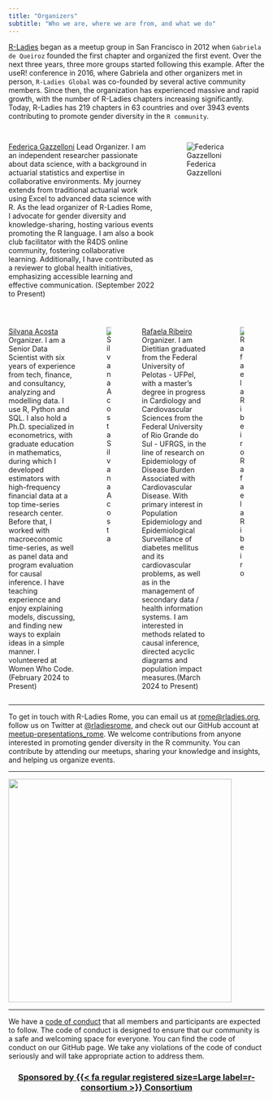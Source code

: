 ```yaml
---
title: "Organizers"
subtitle: "Who we are, where we are from, and what we do"
---
```


[R-Ladies](https://rladies.org/) began as a meetup group in San Francisco in 2012 when `Gabriela de Queiroz` founded the first chapter and organized the first event. Over the next three years, three more groups started following this example. After the useR! conference in 2016, where Gabriela and other organizers met in person, `R-Ladies Global` was co-founded by several active community members. Since then, the organization has experienced massive and rapid growth, with the number of R-Ladies chapters increasing significantly. Today, R-Ladies has 219 chapters in 63 countries and over 3943 events contributing to promote gender diversity in the `R community`.

## 

::: columns
::: {.column width="60%"}
[Federica Gazzelloni](https://federicagazzelloni.netlify.app/) Lead Organizer. I am an independent researcher passionate about data science, with a background in actuarial statistics and expertise in collaborative environments. My journey extends from traditional actuarial work using Excel to advanced data science with R. As the lead organizer of R-Ladies Rome, I advocate for gender diversity and knowledge-sharing, hosting various events promoting the R language. I am also a book club facilitator with the R4DS online community, fostering collaborative learning. Additionally, I have contributed as a reviewer to global health initiatives, emphasizing accessible learning and effective communication. (September 2022 to Present)
:::

::: {.column width="40%"}
![Federica Gazzelloni](https://pbs.twimg.com/profile_images/1687053477816471552/onGroPGf_400x400.jpg)
:::
:::

## 

::: columns
::: {.column width="60%"}
[Silvana Acosta](https://www.linkedin.com/in/silacos/) Organizer. I am a Senior Data Scientist with six years of experience from tech, finance, and consultancy, analyzing and modelling data. I use R, Python and SQL. I also hold a Ph.D. specialized in econometrics, with graduate education in mathematics, during which I developed estimators with high-frequency financial data at a top time-series research center. Before that, I worked with macroeconomic time-series, as well as panel data and program evaluation for causal inference. I have teaching experience and enjoy explaining models, discussing, and finding new ways to explain ideas in a simple manner. I volunteered at Women Who Code.(February 2024 to Present)\n
:::

::: {.column width="40%"}
![Silvana Acosta](https://pbs.twimg.com/profile_images/1748757489766498304/pceRDFY6_400x400.jpg)
:::

::: {.column width="60%"}
[Rafaela Ribeiro](https://www.linkedin.com/in/rafaelagrlucas/) Organizer. I am Dietitian graduated from the Federal University of Pelotas - UFPel, with a master's degree in progress in Cardiology and Cardiovascular Sciences from the Federal University of Rio Grande do Sul - UFRGS, in the line of research on Epidemiology of Disease Burden Associated with Cardiovascular Disease. With primary interest in Population Epidemiology and Epidemiological Surveillance of diabetes mellitus and its cardiovascular problems, as well as in the management of secondary data / health information systems. I am interested in methods related to causal inference, directed acyclic diagrams and population impact measures.(March 2024 to Present)\n
:::

::: {.column width="40%"}
![Rafaela Ribeiro](https://pbs.twimg.com/profile_images/1736057785454931968/0QxIh1ae_400x400.jpg)
:::
:::

------------------------------------------------------------------------

To get in touch with R-Ladies Rome, you can email us at [rome\@rladies.org](mailto:rome@rladies.org){.email}, follow us on Twitter at [\@rladiesrome](https://twitter.com/RLadiesRome), and check out our GitHub account at [meetup-presentations_rome](https://www.meetup.com/rladies-rome/). We welcome contributions from anyone interested in promoting gender diversity in the R community. You can contribute by attending our meetups, sharing your knowledge and insights, and helping us organize events.

------------------------------------------------------------------------

![](organizers_picts/background.png){fig-align="center" width="439"}

------------------------------------------------------------------------

We have a [code of conduct](https://rladies.org/coc/) that all members and participants are expected to follow. The code of conduct is designed to ensure that our community is a safe and welcoming space for everyone. You can find the code of conduct on our GitHub page. We take any violations of the code of conduct seriously and will take appropriate action to address them.

<center>

### [Sponsored by {{< fa regular registered size=Large label=r-consortium >}} **Consortium**](https://www.r-consortium.org/)

</center>
